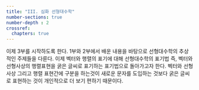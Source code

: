 ```yaml
---
title: "III. 심화 선형대수학"
number-sections: true
number-depth : 2
crossref:
  chapters: true
---
```


이제 3부를 시작하도록 한다. 1부와 2부에서 배운 내용을 바탕으로 선형대수학의 추상적인 주제들을 다룬다. 이제 벡터와 행렬의 표기에 대해 선형대수학의 표기법 즉, 벡터와 선형사상의 행렬표현을 굵은 글씨로 표기하는 표기법으로 돌아가고자 한다. 벡터와 선형사상 그리고 행렬 표현간에 구분을 하는것이 새로운 문자를 도입하는 것보다 굵은 글씨로 표현하는 것이 개인적으로 더 보기 편하기 때문이다.